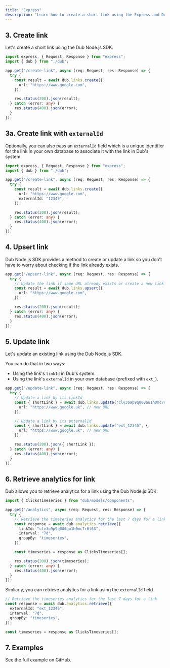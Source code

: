 ```yaml
---
title: "Express"
description: "Learn how to create a short link using the Express and Dub Node.js SDK."
---
```



<Prerequisites />

<InstallNode />

## 3. Create link

Let's create a short link using the Dub Node.js SDK.

```typescript index.ts
import express, { Request, Response } from "express";
import { dub } from "./dub";

app.get("/create-link", async (req: Request, res: Response) => {
  try {
    const result = await dub.links.create({
      url: "https://www.google.com",
    });

    res.status(200).json(result);
  } catch (error: any) {
    res.status(400).json(error);
  }
});
```

<Accordion title="Full list of available attributes for the Link model">
  <LinkArguments />
</Accordion>

## 3a. Create link with `externalId`

Optionally, you can also pass an `externalId` field which is a unique identifier for the link in your own database to associate it with the link in Dub's system.

```typescript index.ts
import express, { Request, Response } from "express";
import { dub } from "./dub";

app.get("/create-link", async (req: Request, res: Response) => {
  try {
    const result = await dub.links.create({
      url: "https://www.google.com",
      externalId: "12345",
    });

    res.status(200).json(result);
  } catch (error: any) {
    res.status(400).json(error);
  }
});
```

## 4. Upsert link

Dub Node.js SDK provides a method to create or update a link so you don't have to worry about checking if the link already exists.

```typescript index.ts
app.get("/upsert-link", async (req: Request, res: Response) => {
  try {
    // Update the link if same URL already exists or create a new link
    const result = await dub.links.upsert({
      url: "https://www.google.com",
    });

    res.status(200).json(result);
  } catch (error: any) {
    res.status(400).json(error);
  }
});
```

## 5. Update link

Let's update an existing link using the Dub Node.js SDK.

You can do that in two ways:

- Using the link's `linkId` in Dub's system.
- Using the link's `externalId` in your own database (prefixed with `ext_`).

```typescript index.ts
app.get("/update-link", async (req: Request, res: Response) => {
  try {
    // Update a link by its linkId
    const { shortLink } = await dub.links.update("clv3o9p9q000au1h0mc7r6l63", {
      url: "https://www.google.uk", // new URL
    });

    // Update a link by its externalId
    const { shortLink } = await dub.links.update("ext_12345", {
      url: "https://www.google.uk", // new URL
    });

    res.status(200).json({ shortLink });
  } catch (error: any) {
    res.status(400).json(error);
  }
});
```

## 6. Retrieve analytics for link

Dub allows you to retrieve analytics for a link using the Dub Node.js SDK.

```typescript index.ts
import { ClicksTimeseries } from "dub/models/components";

app.get("/analytics", async (req: Request, res: Response) => {
  try {
    // Retrieve the timeseries analytics for the last 7 days for a link
    const response = await dub.analytics.retrieve({
      linkId: "clv3o9p9q000au1h0mc7r6l63",
      interval: "7d",
      groupBy: "timeseries",
    });

    const timeseries = response as ClicksTimeseries[];

    res.status(200).json(timeseries);
  } catch (error: any) {
    res.status(400).json(error);
  }
});
```

Simliarly, you can retrieve analytics for a link using the `externalId` field.

```typescript index.ts
// Retrieve the timeseries analytics for the last 7 days for a link
const response = await dub.analytics.retrieve({
  externalId: "ext_12345",
  interval: "7d",
  groupBy: "timeseries",
});

const timeseries = response as ClicksTimeseries[];
```

## 7. Examples

<CardGroup cols={2}>
  <Card
    title="Express Example"
    icon="arrow-up-right-from-square"
    href="https://github.com/dubinc/examples/tree/main/node/express"
  >
    See the full example on GitHub.
  </Card>
</CardGroup>
